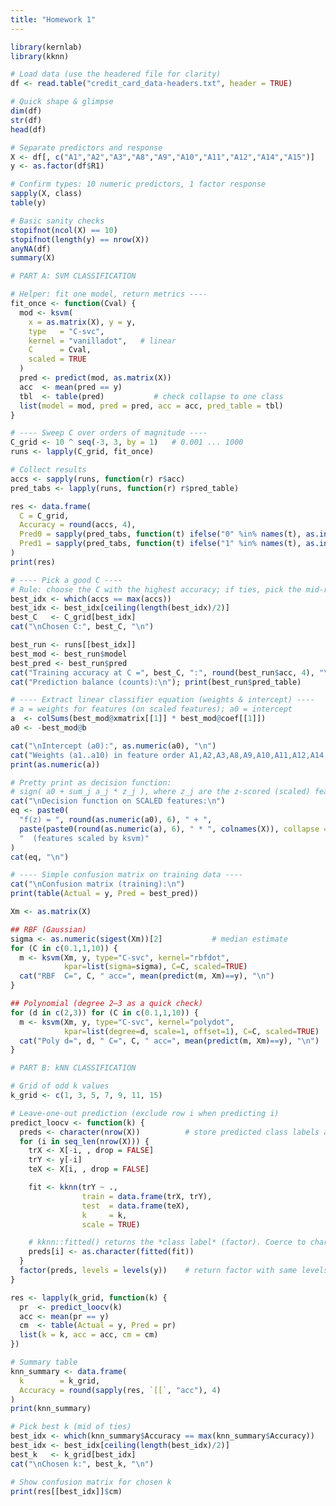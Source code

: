 ```yaml
---
title: "Homework 1"
---
```


```r
library(kernlab)
library(kknn)

# Load data (use the headered file for clarity)
df <- read.table("credit_card_data-headers.txt", header = TRUE)

# Quick shape & glimpse
dim(df)
str(df)
head(df)

# Separate predictors and response
X <- df[, c("A1","A2","A3","A8","A9","A10","A11","A12","A14","A15")]
y <- as.factor(df$R1)

# Confirm types: 10 numeric predictors, 1 factor response
sapply(X, class)
table(y)

# Basic sanity checks
stopifnot(ncol(X) == 10)
stopifnot(length(y) == nrow(X))
anyNA(df)
summary(X)
```



```r
# PART A: SVM CLASSIFICATION

# Helper: fit one model, return metrics ----
fit_once <- function(Cval) {
  mod <- ksvm(
    x = as.matrix(X), y = y,
    type   = "C-svc",
    kernel = "vanilladot",   # linear
    C      = Cval,
    scaled = TRUE
  )
  pred <- predict(mod, as.matrix(X))
  acc  <- mean(pred == y)
  tbl  <- table(pred)           # check collapse to one class
  list(model = mod, pred = pred, acc = acc, pred_table = tbl)
}

# ---- Sweep C over orders of magnitude ----
C_grid <- 10 ^ seq(-3, 3, by = 1)   # 0.001 ... 1000
runs <- lapply(C_grid, fit_once)

# Collect results
accs <- sapply(runs, function(r) r$acc)
pred_tabs <- lapply(runs, function(r) r$pred_table)

res <- data.frame(
  C = C_grid,
  Accuracy = round(accs, 4),
  Pred0 = sapply(pred_tabs, function(t) ifelse("0" %in% names(t), as.integer(t["0"]), 0L)),
  Pred1 = sapply(pred_tabs, function(t) ifelse("1" %in% names(t), as.integer(t["1"]), 0L))
)
print(res)
```


```r
# ---- Pick a good C ----
# Rule: choose the C with the highest accuracy; if ties, pick the mid-range one.
best_idx <- which(accs == max(accs))
best_idx <- best_idx[ceiling(length(best_idx)/2)]
best_C   <- C_grid[best_idx]
cat("\nChosen C:", best_C, "\n")

best_run <- runs[[best_idx]]
best_mod <- best_run$model
best_pred <- best_run$pred
cat("Training accuracy at C =", best_C, ":", round(best_run$acc, 4), "\n")
cat("Prediction balance (counts):\n"); print(best_run$pred_table)
```

```r
# ---- Extract linear classifier equation (weights & intercept) ----
# a = weights for features (on scaled features); a0 = intercept
a  <- colSums(best_mod@xmatrix[[1]] * best_mod@coef[[1]])
a0 <- -best_mod@b

cat("\nIntercept (a0):", as.numeric(a0), "\n")
cat("Weights (a1..a10) in feature order A1,A2,A3,A8,A9,A10,A11,A12,A14,A15:\n")
print(as.numeric(a))

# Pretty print as decision function:
# sign( a0 + sum_j a_j * z_j ), where z_j are the z-scored (scaled) features used in training
cat("\nDecision function on SCALED features:\n")
eq <- paste0(
  "f(z) = ", round(as.numeric(a0), 6), " + ",
  paste(paste0(round(as.numeric(a), 6), " * ", colnames(X)), collapse = " + "),
  "  (features scaled by ksvm)"
)
cat(eq, "\n")
```

```r
# ---- Simple confusion matrix on training data ----
cat("\nConfusion matrix (training):\n")
print(table(Actual = y, Pred = best_pred))
```



```r

Xm <- as.matrix(X)

## RBF (Gaussian)
sigma <- as.numeric(sigest(Xm))[2]           # median estimate
for (C in c(0.1,1,10)) {
  m <- ksvm(Xm, y, type="C-svc", kernel="rbfdot",
            kpar=list(sigma=sigma), C=C, scaled=TRUE)
  cat("RBF  C=", C, " acc=", mean(predict(m, Xm)==y), "\n")
}

## Polynomial (degree 2–3 as a quick check)
for (d in c(2,3)) for (C in c(0.1,1,10)) {
  m <- ksvm(Xm, y, type="C-svc", kernel="polydot",
            kpar=list(degree=d, scale=1, offset=1), C=C, scaled=TRUE)
  cat("Poly d=", d, " C=", C, " acc=", mean(predict(m, Xm)==y), "\n")
}

```

```r
# PART B: kNN CLASSIFICATION

# Grid of odd k values
k_grid <- c(1, 3, 5, 7, 9, 11, 15)

# Leave-one-out prediction (exclude row i when predicting i)
predict_loocv <- function(k) {
  preds <- character(nrow(X))          # store predicted class labels as characters
  for (i in seq_len(nrow(X))) {
    trX <- X[-i, , drop = FALSE]
    trY <- y[-i]
    teX <- X[i, , drop = FALSE]

    fit <- kknn(trY ~ ., 
                train = data.frame(trX, trY),
                test  = data.frame(teX),
                k     = k,
                scale = TRUE)

    # kknn::fitted() returns the *class label* (factor). Coerce to character to store.
    preds[i] <- as.character(fitted(fit))
  }
  factor(preds, levels = levels(y))    # return factor with same levels as y
}

res <- lapply(k_grid, function(k) {
  pr  <- predict_loocv(k)
  acc <- mean(pr == y)
  cm  <- table(Actual = y, Pred = pr)
  list(k = k, acc = acc, cm = cm)
})

# Summary table
knn_summary <- data.frame(
  k        = k_grid,
  Accuracy = round(sapply(res, `[[`, "acc"), 4)
)
print(knn_summary)

# Pick best k (mid of ties)
best_idx <- which(knn_summary$Accuracy == max(knn_summary$Accuracy))
best_idx <- best_idx[ceiling(length(best_idx)/2)]
best_k   <- k_grid[best_idx]
cat("\nChosen k:", best_k, "\n")

# Show confusion matrix for chosen k
print(res[[best_idx]]$cm)


```




